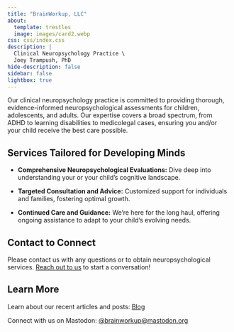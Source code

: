 ```yaml
---
title: "BrainWorkup, LLC"
about:
  template: trestles
  image: images/card2.webp
css: css/index.css
description: | 
  Clinical Neuropsychology Practice \
  Joey Trampush, PhD
hide-description: false
sidebar: false
lightbox: true
---
```


Our clinical neuropsychology practice is committed to providing thorough,
evidence-informed neuropsychological assessments for children, adolescents, and adults.
Our expertise covers a broad spectrum, from ADHD to learning disabilities to
medicolegal cases,
ensuring you and/or your child receive the best care possible.

## Services Tailored for Developing Minds

- **Comprehensive Neuropsychological Evaluations:** Dive deep into understanding
your or your child's cognitive landscape.

- **Targeted Consultation and Advice:** Customized support for individuals and families, fostering optimal growth.

- **Continued Care and Guidance:** We're here for the long haul, offering ongoing assistance to adapt to your child's evolving needs.

## Contact to Connect

Please contact us with any questions or to obtain neuropsychological services.
[Reach out to us](docs/contact/index.qmd) to start a conversation!

## Learn More

Learn about our recent articles and posts: [Blog](docs/blog/index.qmd)

Connect with us on Mastodon: [\@brainworkup\@mastodon.org](https://mastodon.org/@brainworkup) 
